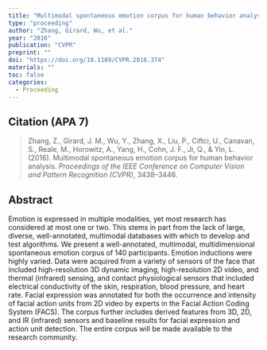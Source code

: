 ---
title: "Multimodal spontaneous emotion corpus for human behavior analysis"
type: "proceeding"
author: "Zhang, Girard, Wu, et al."
year: "2016"
publication: "CVPR"
preprint: ""
doi: "https://doi.org/10.1109/CVPR.2016.374"
materials: ""
toc: false
categories:
  - Proceeding
---

## Citation (APA 7)

> Zhang, Z., Girard, J. M., Wu, Y., Zhang, X., Liu, P., Ciftci, U., Canavan, S., Reale, M., Horowitz, A., Yang, H., Cohn, J. F., Ji, Q., & Yin, L. (2016). Multimodal spontaneous emotion corpus for human behavior analysis. *Proceedings of the IEEE Conference on Computer Vision and Pattern Recognition (CVPR)*, 3438–3446.

## Abstract

Emotion is expressed in multiple modalities, yet most research has considered at most one or two. This stems in part from the lack of large, diverse, well-annotated, multimodal databases with which to develop and test algorithms. We present a well-annotated, multimodal, multidimensional spontaneous emotion corpus of 140 participants. Emotion inductions were highly varied. Data were acquired from a variety of sensors of the face that included high-resolution 3D dynamic imaging, high-resolution 2D video, and thermal (infrared) sensing, and contact physiological sensors that included electrical conductivity of the skin, respiration, blood pressure, and heart rate. Facial expression was annotated for both the occurrence and intensity of facial action units from 2D video by experts in the Facial Action Coding System (FACS). The corpus further includes derived features from 3D, 2D, and IR (infrared) sensors and baseline results for facial expression and action unit detection. The entire corpus will be made available to the research community.
